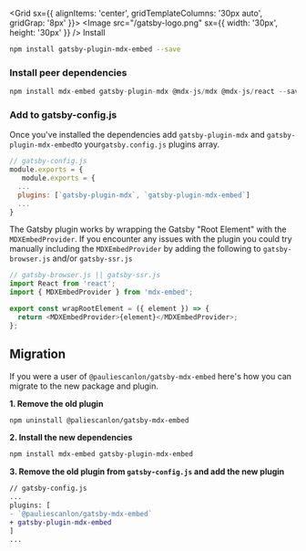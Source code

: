 
<Meta title="Gatsby Plugin" />

<Grid sx={{ alignItems: 'center', gridTemplateColumns: '30px auto', gridGrap: '8px' }}>
  <Image src="/gatsby-logo.png" sx={{ width: '30px', height: '30px' }} />
  <Heading as="h1">Install</Heading>
</Grid>

```sh
npm install gatsby-plugin-mdx-embed --save
```

### Install peer dependencies

```js
npm install mdx-embed gatsby-plugin-mdx @mdx-js/mdx @mdx-js/react --save
```

### Add to gatsby-config.js

Once you've installed the dependencies add `gatsby-plugin-mdx` and `gatsby-plugin-mdx-embed`to your`gatsby.config.js` plugins array.

```javascript
// gatsby-config.js
module.exports = {
   module.exports = {
  ...
  plugins: [`gatsby-plugin-mdx`, `gatsby-plugin-mdx-embed`]
  ...
}
```

The Gatsby plugin works by wrapping the Gatsby "Root Element" with the `MDXEmbedProvider`. If you encounter any issues with the plugin you could try manually including the `MDXEmbedProvider` by adding the following to `gatsby-browser.js` and/or `gatsby-ssr.js`

```javascript
// gatsby-browser.js || gatsby-ssr.js
import React from 'react';
import { MDXEmbedProvider } from 'mdx-embed';

export const wrapRootElement = ({ element }) => {
  return <MDXEmbedProvider>{element}</MDXEmbedProvider>;
};
```

## Migration

If you were a user of `@pauliescanlon/gatsby-mdx-embed` here's how you can migrate to the new package and plugin.

**1. Remove the old plugin**

```sh
npm uninstall @paliescanlon/gatsby-mdx-embed
```

**2. Install the new dependencies**

```sh
npm install mdx-embed gatsby-plugin-mdx-embed
```

**3. Remove the old plugin from `gatsby-config.js` and add the new plugin**

```diff
// gatsby-config.js
...
plugins: [
- `@pauliescanlon/gatsby-mdx-embed`
+ gatsby-plugin-mdx-embed
]
...
```
